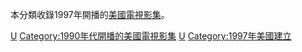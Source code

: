 本分類收錄1997年開播的[[美國|美國]][[電視影集|電視影集]]。

{{year by category
|m=1
|c=9
|d=9
|y=7
|cat=開播的美國電視影集
|sortkey=美國電視
|parent=各年開播的美國電視影集
|subcat=1997年美国电视
}}

[[Category:1997年開播的電視劇|U]]
[[Category:1990年代開播的美國電視影集|Category:1990年代開播的美國電視影集]]
[[Category:1997年電視劇集|U]]
[[Category:1997年美國建立|Category:1997年美國建立]]